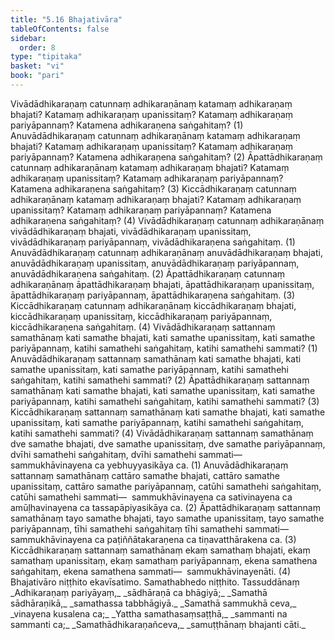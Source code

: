 ```yaml
---
title: "5.16 Bhajativāra"
tableOfContents: false
sidebar:
  order: 8
type: "tipitaka"
basket: "vi"
book: "pari"
---
```



<DynamicBreadcrumb />

<Division number="318" book="pari" bookNo="5" page="204">

<Paragraph number="1393" book="pari">
Vivādādhikaraṇaṃ catunnaṃ adhikaraṇānaṃ katamaṃ adhikaraṇaṃ bhajati? Katamaṃ adhikaraṇaṃ upanissitaṃ? Katamaṃ adhikaraṇaṃ pariyāpannaṃ? Katamena adhikaraṇena saṅgahitaṃ? (1)
</Paragraph>

<Paragraph number="1394" book="pari">
Anuvādādhikaraṇaṃ catunnaṃ adhikaraṇānaṃ katamaṃ adhikaraṇaṃ bhajati? Katamaṃ adhikaraṇaṃ upanissitaṃ? Katamaṃ adhikaraṇaṃ pariyāpannaṃ? Katamena adhikaraṇena saṅgahitaṃ? (2)
</Paragraph>

<Paragraph number="1395" book="pari">
Āpattādhikaraṇaṃ catunnaṃ adhikaraṇānaṃ katamaṃ adhikaraṇaṃ bhajati? Katamaṃ adhikaraṇaṃ upanissitaṃ? Katamaṃ adhikaraṇaṃ pariyāpannaṃ? Katamena adhikaraṇena saṅgahitaṃ? (3)
</Paragraph>

<Paragraph number="1396" book="pari">
Kiccādhikaraṇaṃ catunnaṃ adhikaraṇānaṃ katamaṃ adhikaraṇaṃ bhajati? Katamaṃ adhikaraṇaṃ upanissitaṃ? Katamaṃ adhikaraṇaṃ pariyāpannaṃ? Katamena adhikaraṇena saṅgahitaṃ? (4)
</Paragraph>

<Paragraph number="1397" book="pari">
Vivādādhikaraṇaṃ catunnaṃ adhikaraṇānaṃ vivādādhikaraṇaṃ bhajati, vivādādhikaraṇaṃ upanissitaṃ, vivādādhikaraṇaṃ pariyāpannaṃ, vivādādhikaraṇena saṅgahitaṃ. (1)
</Paragraph>

<Paragraph number="1398" book="pari">
Anuvādādhikaraṇaṃ catunnaṃ adhikaraṇānaṃ anuvādādhikaraṇaṃ bhajati, anuvādādhikaraṇaṃ upanissitaṃ, anuvādādhikaraṇaṃ pariyāpannaṃ, anuvādādhikaraṇena saṅgahitaṃ. (2)
</Paragraph>

<Paragraph number="1399" book="pari">
Āpattādhikaraṇaṃ catunnaṃ adhikaraṇānaṃ āpattādhikaraṇaṃ bhajati, āpattādhikaraṇaṃ upanissitaṃ, āpattādhikaraṇaṃ pariyāpannaṃ, āpattādhikaraṇena saṅgahitaṃ. (3)
</Paragraph>

<Paragraph number="1400" book="pari">
Kiccādhikaraṇaṃ catunnaṃ adhikaraṇānaṃ kiccādhikaraṇaṃ bhajati, kiccādhikaraṇaṃ upanissitaṃ, kiccādhikaraṇaṃ pariyāpannaṃ, kiccādhikaraṇena saṅgahitaṃ. (4)
</Paragraph>

</Division>
<Division number="319" book="pari" bookNo="5" page="205">

<Paragraph number="1401" book="pari">
Vivādādhikaraṇaṃ sattannaṃ samathānaṃ kati samathe bhajati, kati samathe upanissitaṃ, kati samathe pariyāpannaṃ, katihi samathehi saṅgahitaṃ, katihi samathehi sammati? (1)
</Paragraph>

<Paragraph number="1402" book="pari">
Anuvādādhikaraṇaṃ sattannaṃ samathānaṃ kati samathe bhajati, kati samathe upanissitaṃ, kati samathe pariyāpannaṃ, katihi samathehi saṅgahitaṃ, katihi samathehi sammati? (2)
</Paragraph>

<Paragraph number="1403" book="pari">
Āpattādhikaraṇaṃ sattannaṃ samathānaṃ kati samathe bhajati, kati samathe upanissitaṃ, kati samathe pariyāpannaṃ, katihi samathehi saṅgahitaṃ, katihi samathehi sammati? (3)
</Paragraph>

<Paragraph number="1404" book="pari">
Kiccādhikaraṇaṃ sattannaṃ samathānaṃ kati samathe bhajati, kati samathe upanissitaṃ, kati samathe pariyāpannaṃ, katihi samathehi saṅgahitaṃ, katihi samathehi sammati? (4)
</Paragraph>

<Paragraph number="1405" book="pari">
Vivādādhikaraṇaṃ sattannaṃ samathānaṃ dve samathe bhajati, dve samathe upanissitaṃ, dve samathe pariyāpannaṃ, dvīhi samathehi saṅgahitaṃ, dvīhi samathehi sammati—  sammukhāvinayena ca yebhuyyasikāya ca. (1)
</Paragraph>

<Paragraph number="1406" book="pari">
Anuvādādhikaraṇaṃ sattannaṃ samathānaṃ cattāro samathe bhajati, cattāro samathe upanissitaṃ, cattāro samathe pariyāpannaṃ, catūhi samathehi saṅgahitaṃ, catūhi samathehi sammati—  sammukhāvinayena ca sativinayena ca amūḷhavinayena ca tassapāpiyasikāya ca. (2)
</Paragraph>

<Paragraph number="1407" book="pari">
Āpattādhikaraṇaṃ sattannaṃ samathānaṃ tayo samathe bhajati, tayo samathe upanissitaṃ, tayo samathe pariyāpannaṃ, tīhi samathehi saṅgahitaṃ tīhi samathehi sammati—  sammukhāvinayena ca paṭiññātakaraṇena ca tiṇavatthārakena ca. (3)
</Paragraph>

<Paragraph number="1408" book="pari">
Kiccādhikaraṇaṃ sattannaṃ samathānaṃ ekaṃ samathaṃ bhajati, ekaṃ samathaṃ upanissitaṃ, ekaṃ samathaṃ pariyāpannaṃ, ekena samathena saṅgahitaṃ, ekena samathena sammati—  sammukhāvinayenāti. (4)

</Paragraph>
</Division>

<Paragraph number="1409" type="center" book="pari">
Bhajativāro niṭṭhito ekavīsatimo.



</Paragraph>

<Paragraph number="1410" type="center" book="pari">
Samathabhedo niṭṭhito.



</Paragraph>

<Paragraph number="1411" type="center" book="pari">
Tassuddānaṃ


</Paragraph>

<Paragraph number="1412" type="verses" book="pari">
_Adhikaraṇaṃ pariyāyaṃ,_  
_sādhāraṇā ca bhāgiyā;_  
_Samathā sādhāraṇikā,_  
_samathassa tabbhāgiyā._  

</Paragraph>

<Paragraph number="1413" type="verses" book="pari">
_Samathā sammukhā ceva,_  
_vinayena kusalena ca;_  
_Yattha samathasaṃsaṭṭhā,_  
_sammanti na sammanti ca;_  
_Samathādhikaraṇañceva,_  
_samuṭṭhānaṃ bhajanti cāti._
</Paragraph>